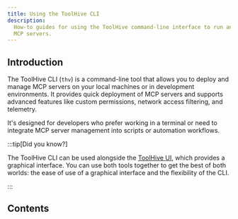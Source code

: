 ```yaml
---
title: Using the ToolHive CLI
description:
  How-to guides for using the ToolHive command-line interface to run and manage
  MCP servers.
---
```



## Introduction

The ToolHive CLI (`thv`) is a command-line tool that allows you to deploy and
manage MCP servers on your local machines or in development environments. It
provides quick deployment of MCP servers and supports advanced features like
custom permissions, network access filtering, and telemetry.

It's designed for developers who prefer working in a terminal or need to
integrate MCP server management into scripts or automation workflows.

:::tip[Did you know?]

The ToolHive CLI can be used alongside the
[ToolHive UI](../guides-ui/index.mdx), which provides a graphical interface. You
can use both tools together to get the best of both worlds: the ease of use of a
graphical interface and the flexibility of the CLI.

:::

## Contents

<DocCardList />
